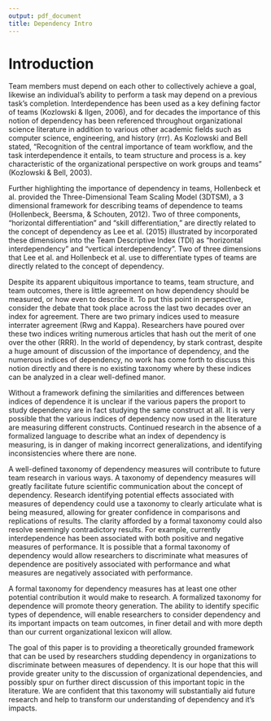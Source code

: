 ```yaml
---
output: pdf_document
title: Dependency Intro
---
```

# Introduction

Team members must depend on each other to collectively achieve a goal, likewise an individual's ability to perform a task may depend on a previous task's completion. Interdependence has been used as a key defining factor of teams (Kozlowski & Ilgen, 2006), and for decades the importance of this notion of dependency has been referenced throughout organizational science literature in addition to various other academic fields such as computer science, engineering, and history (rrr). As Kozlowski and Bell stated, "Recognition of the central importance of team workflow, and the task interdependence it entails, to team structure and process is a. key characteristic of the organizational perspective on work groups and teams" (Kozlowski & Bell, 2003). 

Further highlighting the importance of dependency in teams, Hollenbeck et al. provided the Three-Dimensional Team Scaling Model (3DTSM), a 3 dimensional framework for describing teams of dependence to teams (Hollenbeck, Beersma, & Schouten, 2012). Two of three components, "horizontal differentiation" and "skill differentiation," are directly related to the concept of dependency as Lee et al. (2015) illustrated by incorporated these dimensions into the Team Descriptive Index (TDI) as "horizontal interdependency" and "vertical interdependency". Two of three dimensions that Lee et al. and Hollenbeck et al. use to differentiate types of teams are directly related to the concept of dependency.

 Despite its apparent ubiquitous importance to teams, team structure, and team outcomes, there is little agreement on how dependency should be measured, or how even to describe it. To put this point in perspective, consider the debate that took place across the last two decades over an index for agreement. There are two primary indices used to measure interrater agreement (Rwg and Kappa). Researchers have poured over these two indices writing numerous articles that hash out the merit of one over the other (RRR). In the world of dependency, by stark contrast, despite a huge amount of discussion of the importance of dependency, and the numerous indices of dependency, no work has come forth to discuss this notion directly and there is no existing taxonomy where by these indices can be analyzed in a clear well-defined manor. 

Without a framework defining the similarities and differences between indices of dependence it is unclear if the various papers the proport to study dependency are in fact studying the same construct at all. It is very possible that the various indices of dependency now used in the literature are measuring different constructs. Continued research in the absence of a formalized language to describe what an index of dependency is measuring, is in danger of making incorrect generalizations, and identifying inconsistencies where there are none.

A well-defined taxonomy of dependency measures will contribute to future team research in various ways. A taxonomy of dependency measures will greatly facilitate future scientific communication about the concept of dependency. Research identifying potential effects associated with measures of dependency could use a taxonomy to clearly articulate what is being measured, allowing for greater confidence in comparisons and replications of results. The clarity afforded by a formal taxonomy could also resolve seemingly contradictory results. For example, currently interdependence has been associated with both positive and negative measures of performance. It is possible that a formal taxonomy of dependency would allow researchers to discriminate what measures of dependence are positively associated with performance and what measures are negatively associated with performance.  

A formal taxonomy for dependency measures has at least one other potential contribution it would make to research. A formalized taxonomy for dependence will promote theory generation. The ability to identify specific types of dependence, will enable researchers to consider dependency and its important impacts on team outcomes, in finer detail and with more depth than our current organizational lexicon will allow. 

The goal of this paper is to providing a theoretically grounded framework that can be used by researchers studding dependency in organizations to discriminate between measures of dependency. It is our hope that this will provide greater unity to the discussion of organizational dependencies, and possibly spur on further direct discussion of this important topic in the literature. We are confident that this taxonomy will substantially aid future research and help to transform our understanding of dependency and it's impacts.